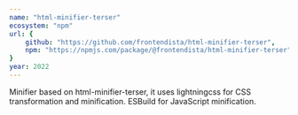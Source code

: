 ```yaml
---
name: "html-minifier-terser"
ecosystem: "npm"
url: {
	github: "https://github.com/frontendista/html-minifier-terser",
	npm: "https://npmjs.com/package/@frontendista/html-minifier-terser"
}
year: 2022
---
```



Minifier based on <Link kind="text" href="https://github.com/terser/html-minifier-terser">html-minifier-terser</Link>, it uses <Link kind="text" href="https://github.com/parcel-bundler/lightningcss">lightningcss</Link> for CSS transformation and minification. <Link kind="text" href="https://github.com/evanw/esbuild">ESBuild</Link> for JavaScript minification.
